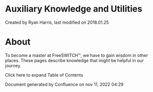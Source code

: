 
# Auxiliary Knowledge and Utilities 

 Created by  Ryan Harris, last modified on 2018.01.25

# About

To become a master at FreeSWITCH™, we have to gain wisdom in other places. These pages describe knowledge that might be helpful in our journey.

Click here to expand Table of Contents

Document generated by Confluence on nov 11, 2022 04:29
